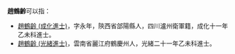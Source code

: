 '''趙鶴齡'''可以指：
* [[趙鶴齡_(成化進士)|趙鶴齡 (成化進士)]]，字永年，陝西省郃陽縣人，四川瀘州衛軍籍，成化十一年乙未科進士。
* [[趙鶴齡_(光緒進士)|趙鶴齡 (光緒進士)]]，雲南省麗江府鶴慶州人，光緒二十一年乙未科進士。

{{Disambig|Cat=三字赵姓人名消歧义|he}}
